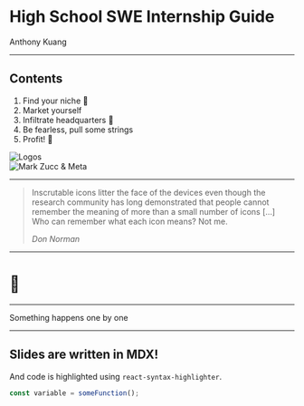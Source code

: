 <SlidePage>
    
<Cover>

# High School SWE Internship Guide

<div
  style={{
    display: 'flex',
    justifyContent: 'center',
    alignItems: 'center',
    gap: '1rem',
  }}
>
  <p>Anthony Kuang</p>
  <Avatar />
</div>

</Cover>

---

<Steps>
  <Step>
<section style={{display: 'flex', alignItems: 'center', justifyContent: 'space-between'}}>
<div>
<h1 style={{ textAlign: 'left', marginBottom: '2rem' }}>Contents</h1>

1. Find your niche :dart:
2. Market yourself
3. Infiltrate headquarters :shushing_face:
4. Be fearless, pull some strings
5. Profit! :money_with_wings:

</div>

<div style={{height: '800px', width: '1100px', position: 'relative'}}>
<Image src='/logos.png' alt='Logos' layout='fill' objectFit='contain' />
</div>
</section>
</Step>
<Step>
  <div style={{position: 'absolute', right: '140px', bottom: '-70px'}}>
  <div style={{position: 'relative', height: '400px', width: '200px'}}>
  <Image src='/zucc.png' alt='Mark Zucc & Meta' layout='fill' objectFit='contain' />
  </div>
  </div>
</Step>
</Steps>

---

> Inscrutable icons litter the face of the devices even though the research
> community has long demonstrated that people cannot remember the meaning of
> more than a small number of icons […] Who can remember what each icon
> means? Not me.
>
> <cite>Don Norman</cite>

---

# 🤫

---

<Steps>
  <Step>Something</Step>
  <Step>happens</Step>
  <Step>one</Step>
  <Step>by</Step>
  <Step>one</Step>
</Steps>

---

## Slides are written in MDX!

And code is highlighted using `react-syntax-highlighter`.

```js
const variable = someFunction();
```

</SlidePage>
